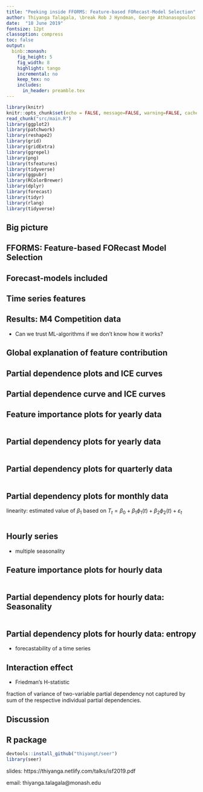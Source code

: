 ```yaml
---
title: "Peeking inside FFORMS: Feature-based FORecast-Model Selection"
author: Thiyanga Talagala, \break Rob J Hyndman, George Athanasopoulos
date:  "18 June 2019"
fontsize: 12pt
classoption: compress
toc: false
output:
  binb::monash:
    fig_height: 5
    fig_width: 8
    highlight: tango
    incremental: no
    keep_tex: no
    includes:
      in_header: preamble.tex
---
```


```r
library(knitr)
knitr::opts_chunk$set(echo = FALSE, message=FALSE, warning=FALSE, cache=TRUE, dev.args=list(bg=grey(0.9), pointsize=11))
read_chunk("src/main.R")
library(ggplot2)
library(patchwork)
library(reshape2)
library(grid)
library(gridExtra)
library(ggrepel)
library(png)
library(tsfeatures)
library(tidyverse)
library(ggpubr)
library(RColorBrewer)
library(dplyr)
library(forecast)
library(tidyr)
library(rlang)
library(tidyverse)
```


## Big picture

\begin{tikzpicture}
    \node<1> (img1) {\centerline{\includegraphics[width=\paperwidth, height=6.3cm]{img/rice1.png}}};
    \node<2> (img2) {\centerline{\includegraphics[width=\paperwidth, height=6.3cm]{img/rice2.png}}};
\end{tikzpicture}

\begin{itemize}[<+->]
\vfill\item What algorithm is likely to perform best?
\vfill\item Algorithm selection problem, John Rice (1976)
\end{itemize}


## FFORMS: Feature-based FORecast Model Selection

\begin{tikzpicture}
    \node<1> (img1) {\centerline{\includegraphics[width=\paperwidth]{img/f1.png}}};
    \node<2> (img2) {\centerline{\includegraphics[width=\paperwidth]{img/f2.png}}};
    \node<3> (img3) {\centerline{\includegraphics[width=\paperwidth]{img/f3.png}}};
    \node<4> (img4) {\centerline{\includegraphics[width=\paperwidth]{img/f4.png}}};
    \node<5> (img5) {\centerline{\includegraphics[width=\paperwidth]{img/f5.png}}};
    \node<6> (img6) {\centerline{\includegraphics[width=\paperwidth]{img/f6.png}}};
    \node<7> (img7) {\centerline{\includegraphics[width=\paperwidth]{img/f7.png}}};
    \node<8> (img8) {\centerline{\includegraphics[width=\paperwidth]{img/f8.png}}};
    \node<9> (img9) {\centerline{\includegraphics[width=\paperwidth]{img/f9.png}}};
    \node<10> (img10) {\centerline{\includegraphics[width=\paperwidth]{img/f10.png}}};
    \node<11> (img11) {\centerline{\includegraphics[width=\paperwidth]{img/f11.png}}};
    \node<12> (img12) {\centerline{\includegraphics[width=\paperwidth]{img/f12.png}}};
    \node<13> (img13) {\centerline{\includegraphics[width=\paperwidth]{img/f13.png}}};
\end{tikzpicture}




 
## Forecast-models included

\begin{textblock}{12}(0.1,1.3)\small
\begin{multicols}{2}
  \begin{itemize}\tightlist
    \item White noise process
    \item ARMA/AR/MA
    \item ARIMA
    \item SARIMA
    \item Random walk with drift
    \item Random walk
    \item Seasonal naive
    \item TBATS
    \item neural network forecasts
    \item Theta method
    \item STL-AR
    \item ETS-without trend and seasonal 
    \item ETS-trend
    \item ETS-damped trend
    \item ETS-trend and seasonal 
    \item ETS-damped trend and seasonal
    \item ETS-seasonal
    \item MSTL-ETS
    \item MSTL-ARIMA
    \end{itemize}
\end{multicols}
\end{textblock}

## Time series features

\begin{textblock}{12}(0.1,1.3)
\begin{multicols}{2}
  \begin{itemize}\tightlist
    \item length
    \item strength of seasonality
    \item strength of trend
    \item linearity
    \item curvature
    \item spikiness
    \item stability
    \item lumpiness
    \item spectral entropy
    \item Hurst exponent
    \item nonlinearity
    \item unit root test statistics
    \item parameter estimates of Holt's linear trend method
    \item parameter estimates of Holt-Winters' additive method
    \item ACF and PACF based features - calculated on raw, differenced, seasonally-differenced series and remainder series.
    \end{itemize}
\end{multicols}
\end{textblock}

## Results: M4 Competition data

\begin{table}[!h]
\centering\scriptsize\tabcolsep=0.12cm
\begin{tabular}{l|rrrrrr}
 & Yearly & Quarterly & Monthly & Weekly & Daily & Hourly \\\hline
\textcolor{red}{FFORMS} & 3.17 &  1.20 &  0.98&  2.31& 3.57 &  0.84\\\hline
auto.arima & 3.40 &1.17  &0.93  & 2.55 &  -& - \\
ets & 3.44 &  1.16& 0.95 &  -&-  &  -\\
theta & 3.37 &1.24  & 0.97 &2.64  & 3.33 & 1.59 \\
rwd & 3.07 & 1.33 & 1.18  & 2.68  & 3.25 & 11.45 \\
rw & 3.97 & 1.48 & 1.21  &2.78  & 3.27 & 11.60 \\
nn & 4.06 & 1.55 &  1.14 &4.04 & 3.90 & 1.09 \\
stlar & - & 2.02 &  1.33& 3.15 & 4.49 & 1.49 \\
snaive & - &  1.66& 1.26 &  2.78& 24.46 & 2.86 \\
tbats & - & 1.19 &  1.05& 2.49 & 3.27 &  1.30\\
wn & 13.42 &  6.50&  4.11&  49.91& 38.07 & 11.68 \\
mstlarima & - & - &  - & - & 3.84 &  1.12\\
mstlets & - &  - &  - &  - & 3.73 &  1.23\\
combination (mean) & 4.09 & 1.58 &  1.16&6.96  & 7.94 & 3.93 \\\hline
M4-1st & 2.98 & 1.12 &  0.88& 2.36 & 3.45 & 0.89\\
M4-2nd & 3.06 & 1.11 &  0.89& 2.11 & 3.34 & 0.81\\
M4-3rd & 3.13 & 1.23 &  0.95& 2.16 & 2.64 & 0.87\\\hline
\end{tabular}
\end{table}

\pause

- Can we trust ML-algorithms if we don't know how it works?


##

 \centerline{\includegraphics[width=\paperwidth, height=\paperheight]{img/forest.jpg}}
 
\only<2->{\begin{textblock*}{100mm}(20mm,0.25\textheight)
\begin{exampleblock}{Peeking inside FFORMS!!!}
  \begin{itemize}
    \item \textcolor{red}{Which} features are the most important?
    \item \textcolor{red}{Where} are they important?
    \item \textcolor{red}{How} are they important?
    \item \textcolor{red}{When} and \textcolor{red}{how} are features linked with the prediction outcome?
    \item \textcolor{red}{When} and \textcolor{red}{how strongly} do features interact with
other features?
  \end{itemize}
\end{exampleblock}
\end{textblock*}
}




## Global explanation of feature contribution

\begin{block}{}
Overall role of features in the choice of different forecast-model selection.
\end{block}

\begin{itemize}
\item Permutation-based variable importance
\item Mean decrease in Gini coefficient
\item Partial dependence plots (Jerome H. Friedman, 2001)
\item Individual Conditional Expectation (ICE) curves (Goldstein
                                                       et al., 2015; Zhao and Hastie, 2017)
\end{itemize}



## Partial dependence plots and ICE curves

\begin{tikzpicture}
\node<1> (img1) {\centerline{\includegraphics[width=\paperwidth]{img/ice1.png}}};
\node<2> (img2) {\centerline{\includegraphics[width=\paperwidth]{img/ice2.png}}};
\node<3> (img3) {\centerline{\includegraphics[width=\paperwidth]{img/ice3.png}}};
\node<4> (img4) {\centerline{\includegraphics[width=\paperwidth]{img/ice4.png}}};
\node<5> (img5) {\centerline{\includegraphics[width=\paperwidth]{img/ice5.png}}};
\end{tikzpicture}


## Partial dependence curve and ICE curves

\centerline{\includegraphics[width=\paperwidth]{img/ice5.png}}

\begin{textblock}{4.8}(8,5)
\begin{alertblock}{Feature importance measures:}
\begin{itemize}
\item "flatness" of PD curve
\item "flatness" of ICE curves
\end{itemize}
\end{alertblock}
\end{textblock}

## Feature importance plots for yearly data

```r

```

## Partial dependency plots for yearly data

```r

```

## Partial dependency plots for quarterly data

```r

```

## Partial dependency plots for monthly data

\small linearity: estimated value of $\beta_1$ based on
$T_t=\beta_0+\beta_1 \phi_1(t) + \beta_2\phi_2(t) + \varepsilon_t$


```r
```


## Hourly series
- multiple seasonality
\begin{columns}[T] % align columns
\begin{column}{.48\textwidth}
\includegraphics[width=6cm, height=7cm]{img/mstsplot.png}
\end{column}%
\hfill%
\begin{column}{.48\textwidth}
Hourly data
\begin{itemize}
\item daily - 24
\item weekly - 168
\end{itemize}
\end{column}%
\end{columns}

## Feature importance plots for hourly data

```r

```

## Partial dependency plots for hourly data: Seasonality

```r

```



## Partial dependency plots for hourly data: entropy

-  forecastability of a time series

\begin{columns}[T] % align columns
\begin{column}{.3\textwidth}
\includegraphics[width=6cm, height=7cm]{img/entropy.png}

\end{column}%
\hfill%
\begin{column}{.6\textwidth}
\includegraphics[width=7cm, height=7cm]{img/en_pdp4.png}
\end{column}%
\end{columns}


## Interaction effect

- Friedman's H-statistic 

\small fraction of variance of two-variable partial dependency not captured by sum of the respective individual partial dependencies.

\pause

\bf{\textcolor{blue}{\small{Hourly: }}}\bf{\small{interaction between linearity and seasonal lag at seasonally-differenced series}}

\begin{tikzpicture}
    \node<2> (img2) {\centerline{\includegraphics[width=12cm]{img/htwopdp1-1.png}}};
    \node<3> (img3) {\centerline{\includegraphics[width=12cm]{img/htwopdp3-1.png}}};
\end{tikzpicture}

## Discussion


\begin{itemize}[<+->]
\vfill\item Global perspective of feature
contribution: the overall role of features in the choice of different forecast-models.

\vfill\item \textcolor{red}{What next?} Local perspective of feature contribution: zoom into local regions of the data to identify
which features contribute most to classify a specific instance.
\end{itemize}


## R package

 \vspace{0.15cm}
\centerline{\includegraphics[width=\textwidth,height=3.5cm,keepaspectratio]{img/seer.png}}
\vspace{0.3cm}
 \centerline{available at: \textcolor{blue}{\underline{https://github.com/thiyangt/seer}}}


```r
devtools::install_github("thiyangt/seer")
library(seer)
```

slides: https://thiyanga.netlify.com/talks/isf2019.pdf

email: thiyanga.talagala@monash.edu
